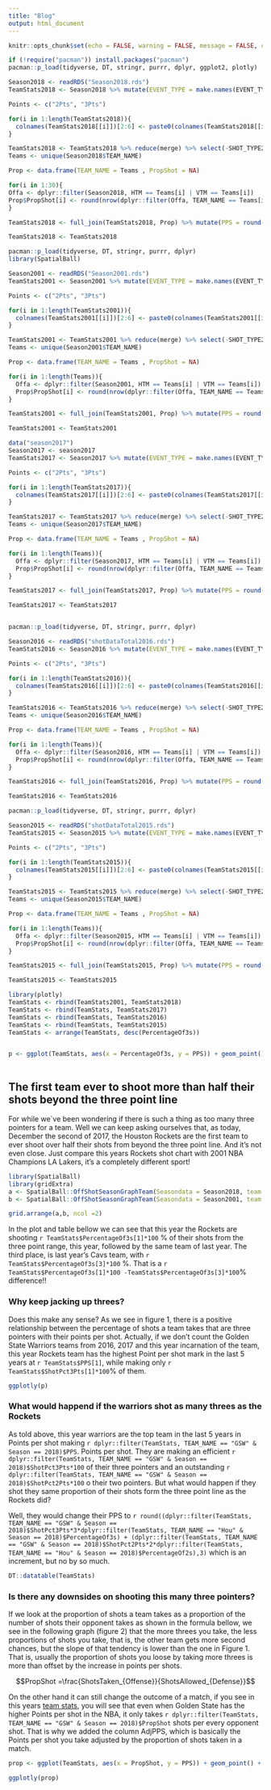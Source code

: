 ```yaml
---
title: "Blog"
output: html_document
---
```


```r
knitr::opts_chunk$set(echo = FALSE, warning = FALSE, message = FALSE, cache = TRUE)
```


```r
if (!require("pacman")) install.packages("pacman")
pacman::p_load(tidyverse, DT, stringr, purrr, dplyr, ggplot2, plotly)
```


```r
Season2018 <- readRDS("Season2018.rds")
TeamStats2018 <- Season2018 %>% mutate(EVENT_TYPE = make.names(EVENT_TYPE), SHOT_TYPE = str_replace(SHOT_TYPE, " Field Goal", ""))  %>% group_by(TEAM_NAME, SHOT_TYPE, EVENT_TYPE) %>% dplyr::summarise(N = n()) %>% spread(key = EVENT_TYPE, value = N) %>% split(.$SHOT_TYPE) %>%  map(~mutate(.x, ShotPct = round(Made.Shot/(Made.Shot +Missed.Shot), 3), Total = Made.Shot + Missed.Shot))

Points <- c("2Pts", "3Pts")

for(i in 1:length(TeamStats2018)){
  colnames(TeamStats2018[[i]])[2:6] <- paste0(colnames(TeamStats2018[[i]])[2:6], Points[i])
}

TeamStats2018 <- TeamStats2018 %>% reduce(merge) %>% select(-SHOT_TYPE2Pts, -SHOT_TYPE3Pts, -Made.Shot2Pts, -Made.Shot3Pts, -Missed.Shot2Pts, -Missed.Shot3Pts) %>% mutate(TotalShots = Total2Pts + Total3Pts) %>% mutate(PercentageOf2s = round(Total2Pts/TotalShots,2),PercentageOf3s = round(Total3Pts/TotalShots, 2)) %>% select(-TotalShots, -Total2Pts, -Total3Pts)
Teams <- unique(Season2018$TEAM_NAME)

Prop <- data.frame(TEAM_NAME = Teams , PropShot = NA)

for(i in 1:30){
Offa <- dplyr::filter(Season2018, HTM == Teams[i] | VTM == Teams[i])
Prop$PropShot[i] <- round(nrow(dplyr::filter(Offa, TEAM_NAME == Teams[i]))/nrow(dplyr::filter(Offa,TEAM_NAME != Teams[i])),3)
}

TeamStats2018 <- full_join(TeamStats2018, Prop) %>% mutate(PPS = round((ShotPct2Pts*2*PercentageOf2s)+(ShotPct3Pts*3*PercentageOf3s),3)) %>% mutate(AdjPPS = round((PPS * PropShot),3)) %>% mutate(Season = 2018)
```

```r
TeamStats2018 <- TeamStats2018
```

```r
pacman::p_load(tidyverse, DT, stringr, purrr, dplyr)
library(SpatialBall)

Season2001 <- readRDS("Season2001.rds")
TeamStats2001 <- Season2001 %>% mutate(EVENT_TYPE = make.names(EVENT_TYPE), SHOT_TYPE = str_replace(SHOT_TYPE, " Field Goal", ""))  %>% group_by(TEAM_NAME, SHOT_TYPE, EVENT_TYPE) %>% dplyr::summarise(N = n()) %>% spread(key = EVENT_TYPE, value = N) %>% split(.$SHOT_TYPE) %>%  map(~mutate(.x, ShotPct = round(Made.Shot/(Made.Shot +Missed.Shot), 3), Total = Made.Shot + Missed.Shot))

Points <- c("2Pts", "3Pts")

for(i in 1:length(TeamStats2001)){
  colnames(TeamStats2001[[i]])[2:6] <- paste0(colnames(TeamStats2001[[i]])[2:6], Points[i])
}

TeamStats2001 <- TeamStats2001 %>% reduce(merge) %>% select(-SHOT_TYPE2Pts, -SHOT_TYPE3Pts, -Made.Shot2Pts, -Made.Shot3Pts, -Missed.Shot2Pts, -Missed.Shot3Pts) %>% mutate(TotalShots = Total2Pts + Total3Pts) %>% mutate(PercentageOf2s = round(Total2Pts/TotalShots,2),PercentageOf3s = round(Total3Pts/TotalShots, 2)) %>% select(-TotalShots, -Total2Pts, -Total3Pts)
Teams <- unique(Season2001$TEAM_NAME)

Prop <- data.frame(TEAM_NAME = Teams , PropShot = NA)

for(i in 1:length(Teams)){
  Offa <- dplyr::filter(Season2001, HTM == Teams[i] | VTM == Teams[i])
  Prop$PropShot[i] <- round(nrow(dplyr::filter(Offa, TEAM_NAME == Teams[i]))/nrow(dplyr::filter(Offa,TEAM_NAME != Teams[i])),3)
}

TeamStats2001 <- full_join(TeamStats2001, Prop) %>% mutate(PPS = round((ShotPct2Pts*2*PercentageOf2s)+(ShotPct3Pts*3*PercentageOf3s),3)) %>% mutate(AdjPPS = round((PPS * PropShot),3)) %>% mutate(Season = 2001)

TeamStats2001 <- TeamStats2001

data("season2017")
Season2017 <- season2017
TeamStats2017 <- Season2017 %>% mutate(EVENT_TYPE = make.names(EVENT_TYPE), SHOT_TYPE = str_replace(SHOT_TYPE, " Field Goal", ""))  %>% group_by(TEAM_NAME, SHOT_TYPE, EVENT_TYPE) %>% dplyr::summarise(N = n()) %>% spread(key = EVENT_TYPE, value = N) %>% split(.$SHOT_TYPE) %>%  map(~mutate(.x, ShotPct = round(Made.Shot/(Made.Shot +Missed.Shot), 3), Total = Made.Shot + Missed.Shot))

Points <- c("2Pts", "3Pts")

for(i in 1:length(TeamStats2017)){
  colnames(TeamStats2017[[i]])[2:6] <- paste0(colnames(TeamStats2017[[i]])[2:6], Points[i])
}

TeamStats2017 <- TeamStats2017 %>% reduce(merge) %>% select(-SHOT_TYPE2Pts, -SHOT_TYPE3Pts, -Made.Shot2Pts, -Made.Shot3Pts, -Missed.Shot2Pts, -Missed.Shot3Pts) %>% mutate(TotalShots = Total2Pts + Total3Pts) %>% mutate(PercentageOf2s = round(Total2Pts/TotalShots,2),PercentageOf3s = round(Total3Pts/TotalShots, 2)) %>% select(-TotalShots, -Total2Pts, -Total3Pts)
Teams <- unique(Season2017$TEAM_NAME)

Prop <- data.frame(TEAM_NAME = Teams , PropShot = NA)

for(i in 1:length(Teams)){
  Offa <- dplyr::filter(Season2017, HTM == Teams[i] | VTM == Teams[i])
  Prop$PropShot[i] <- round(nrow(dplyr::filter(Offa, TEAM_NAME == Teams[i]))/nrow(dplyr::filter(Offa,TEAM_NAME != Teams[i])),3)
}

TeamStats2017 <- full_join(TeamStats2017, Prop) %>% mutate(PPS = round((ShotPct2Pts*2*PercentageOf2s)+(ShotPct3Pts*3*PercentageOf3s),3)) %>% mutate(AdjPPS = round((PPS * PropShot),3)) %>% mutate(Season = 2017)

TeamStats2017 <- TeamStats2017


pacman::p_load(tidyverse, DT, stringr, purrr, dplyr)

Season2016 <- readRDS("shotDataTotal2016.rds")
TeamStats2016 <- Season2016 %>% mutate(EVENT_TYPE = make.names(EVENT_TYPE), SHOT_TYPE = str_replace(SHOT_TYPE, " Field Goal", ""))  %>% group_by(TEAM_NAME, SHOT_TYPE, EVENT_TYPE) %>% dplyr::summarise(N = n()) %>% spread(key = EVENT_TYPE, value = N) %>% split(.$SHOT_TYPE) %>%  map(~mutate(.x, ShotPct = round(Made.Shot/(Made.Shot +Missed.Shot), 3), Total = Made.Shot + Missed.Shot))

Points <- c("2Pts", "3Pts")

for(i in 1:length(TeamStats2016)){
  colnames(TeamStats2016[[i]])[2:6] <- paste0(colnames(TeamStats2016[[i]])[2:6], Points[i])
}

TeamStats2016 <- TeamStats2016 %>% reduce(merge) %>% select(-SHOT_TYPE2Pts, -SHOT_TYPE3Pts, -Made.Shot2Pts, -Made.Shot3Pts, -Missed.Shot2Pts, -Missed.Shot3Pts) %>% mutate(TotalShots = Total2Pts + Total3Pts) %>% mutate(PercentageOf2s = round(Total2Pts/TotalShots,2),PercentageOf3s = round(Total3Pts/TotalShots, 2)) %>% select(-TotalShots, -Total2Pts, -Total3Pts)
Teams <- unique(Season2016$TEAM_NAME)

Prop <- data.frame(TEAM_NAME = Teams , PropShot = NA)

for(i in 1:length(Teams)){
  Offa <- dplyr::filter(Season2016, HTM == Teams[i] | VTM == Teams[i])
  Prop$PropShot[i] <- round(nrow(dplyr::filter(Offa, TEAM_NAME == Teams[i]))/nrow(dplyr::filter(Offa,TEAM_NAME != Teams[i])),3)
}

TeamStats2016 <- full_join(TeamStats2016, Prop) %>% mutate(PPS = round((ShotPct2Pts*2*PercentageOf2s)+(ShotPct3Pts*3*PercentageOf3s),3)) %>% mutate(AdjPPS = round((PPS * PropShot),3))%>% mutate(Season = 2016)

TeamStats2016 <- TeamStats2016

pacman::p_load(tidyverse, DT, stringr, purrr, dplyr)

Season2015 <- readRDS("shotDataTotal2015.rds")
TeamStats2015 <- Season2015 %>% mutate(EVENT_TYPE = make.names(EVENT_TYPE), SHOT_TYPE = str_replace(SHOT_TYPE, " Field Goal", ""))  %>% group_by(TEAM_NAME, SHOT_TYPE, EVENT_TYPE) %>% dplyr::summarise(N = n()) %>% spread(key = EVENT_TYPE, value = N) %>% split(.$SHOT_TYPE) %>%  map(~mutate(.x, ShotPct = round(Made.Shot/(Made.Shot +Missed.Shot), 3), Total = Made.Shot + Missed.Shot))

Points <- c("2Pts", "3Pts")

for(i in 1:length(TeamStats2015)){
  colnames(TeamStats2015[[i]])[2:6] <- paste0(colnames(TeamStats2015[[i]])[2:6], Points[i])
}

TeamStats2015 <- TeamStats2015 %>% reduce(merge) %>% select(-SHOT_TYPE2Pts, -SHOT_TYPE3Pts, -Made.Shot2Pts, -Made.Shot3Pts, -Missed.Shot2Pts, -Missed.Shot3Pts) %>% mutate(TotalShots = Total2Pts + Total3Pts) %>% mutate(PercentageOf2s = round(Total2Pts/TotalShots,2),PercentageOf3s = round(Total3Pts/TotalShots, 2)) %>% select(-TotalShots, -Total2Pts, -Total3Pts)
Teams <- unique(Season2015$TEAM_NAME)

Prop <- data.frame(TEAM_NAME = Teams , PropShot = NA)

for(i in 1:length(Teams)){
  Offa <- dplyr::filter(Season2015, HTM == Teams[i] | VTM == Teams[i])
  Prop$PropShot[i] <- round(nrow(dplyr::filter(Offa, TEAM_NAME == Teams[i]))/nrow(dplyr::filter(Offa,TEAM_NAME != Teams[i])),3)
}

TeamStats2015 <- full_join(TeamStats2015, Prop) %>% mutate(PPS = round((ShotPct2Pts*2*PercentageOf2s)+(ShotPct3Pts*3*PercentageOf3s),3)) %>% mutate(AdjPPS = round((PPS * PropShot),3))%>% mutate(Season = 2015)

TeamStats2015 <- TeamStats2015


```



```r
library(plotly)
TeamStats <- rbind(TeamStats2001, TeamStats2018)
TeamStats <- rbind(TeamStats, TeamStats2017)
TeamStats <- rbind(TeamStats, TeamStats2016)
TeamStats <- rbind(TeamStats, TeamStats2015)
TeamStats <- arrange(TeamStats, desc(PercentageOf3s))


p <- ggplot(TeamStats, aes(x = PercentageOf3s, y = PPS)) + geom_point() + geom_smooth(method = "lm") + ggtitle("Figure 1") + geom_text(aes(label=TEAM_NAME),hjust=0, vjust=0) + xlab("Proportion of shots that are 3pts")
 
```

## The first team ever to shoot more than half their shots beyond the three point line

For while we`ve been wondering if there is such a thing as too many three pointers for a team. Well we can keep asking ourselves that, as today, December the second of 2017, the Houston Rockets are the first team to ever shoot over half their shots from beyond the three point line. And it's not even close. Just compare this years Rockets shot chart with 2001 NBA Champions LA Lakers, it's a completely different sport!

```r
library(SpatialBall)
library(gridExtra)
a <- SpatialBall::OffShotSeasonGraphTeam(Seasondata = Season2018, team = "Hou")
b <- SpatialBall::OffShotSeasonGraphTeam(Seasondata = Season2001, team = "Lal")

grid.arrange(a,b, ncol =2)

```

In the plot and table bellow we can see that this year the Rockets are shooting `r TeamStats$PercentageOf3s[1]*100` % of their shots from the three point range, this year, followed by the same team of last year. The third place, is last year's Cavs team, with `r TeamStats$PercentageOf3s[3]*100` %. That is a `r TeamStats$PercentageOf3s[1]*100 -TeamStats$PercentageOf3s[3]*100`% difference!!

### Why keep jacking up threes?

Does this make any sense? As we see in figure 1, there is a positive relationship between the percentage of shots a team takes that are three pointers with their points per shot. Actually, if we don't count the Golden State Warriors teams from 2016, 2017 and this year incarnation of the team, this year Rockets team has the highest Point per shot mark in the last 5 years at `r TeamStats$PPS[1]`, while making only `r TeamStats$ShotPct3Pts[1]*100`% of them.


```r
ggplotly(p)
```

### What would happend if the warriors shot as many threes as the Rockets

As told above, this year warriors are the top team in the last 5 years in Points per shot making `r dplyr::filter(TeamStats, TEAM_NAME == "GSW" & Season == 2018)$PPS`. Points per shot. They are making an efficient `r dplyr::filter(TeamStats, TEAM_NAME == "GSW" & Season == 2018)$ShotPct3Pts*100` of their three pointers and an outstanding `r dplyr::filter(TeamStats, TEAM_NAME == "GSW" & Season == 2018)$ShotPct2Pts*100` o their two pointers. But what would happen if they shot they same proportion of their shots form the three point line as the Rockets did?

Well, they would change their PPS to `r round((dplyr::filter(TeamStats, TEAM_NAME == "GSW" & Season == 2018)$ShotPct3Pts*3*dplyr::filter(TeamStats, TEAM_NAME == "Hou" & Season == 2018)$PercentageOf3s) + (dplyr::filter(TeamStats, TEAM_NAME == "GSW" & Season == 2018)$ShotPct2Pts*2*dplyr::filter(TeamStats, TEAM_NAME == "Hou" & Season == 2018)$PercentageOf2s),3)` which is an increment, but no by so much.


```r
DT::datatable(TeamStats)
```

### Is there any downsides on shooting this many three pointers?

If we look at the proportion of shots a team takes as a proportion of the number of shots their opponent takes as shown in the formula bellow, we see in the following graph (figure 2) that the more threes you take, the less proportions of shots you take, that is, the other team gets more second chances, but the slope of that tendency is lower than the one in Figure 1. That is, usually the proportion of shots you loose by taking more threes is more than offset by the increase in points per shots. 

$$PropShot =\frac{ShotsTaken_{Offense}}{ShotsAllowed_{Defense}}$$

On the other hand it can still change the outcome of a match, if you see in this years [team stats](https://derek-corcoran-barrios.github.io/TeamStats.html), you will see that even when Golden State has the higher Points per shot in the NBA, it only takes `r dplyr::filter(TeamStats, TEAM_NAME == "GSW" & Season == 2018)$PropShot` shots per every opponent shot. That is why we added the column AdjPPS, which is basically the Points per shot you take adjusted by the proportion of shots taken in a match. 

```r

prop <- ggplot(TeamStats, aes(x = PropShot, y = PPS)) + geom_point() + geom_smooth(method = "lm") + ggtitle("Figure 2") + geom_text(aes(label=TEAM_NAME),hjust=0, vjust=0) + xlab("Shots taken/shots taken by opponent")

ggplotly(prop)

```


